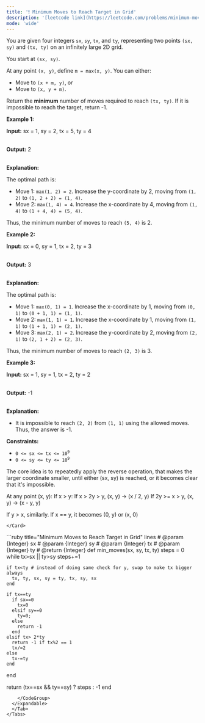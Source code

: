 ```yaml
---
title: '❗️ Minimum Moves to Reach Target in Grid'
description: '[leetcode link](https://leetcode.com/problems/minimum-moves-to-reach-target-in-grid/description/)'
mode: 'wide'
---
```

<Tabs>
  <Tab title="Question" icon="circle-question" iconType="regular">
    <Card>
      <p>You are given four integers <code>sx</code>, <code>sy</code>, <code>tx</code>, and <code>ty</code>, representing two points <code>(sx, sy)</code> and <code>(tx, ty)</code> on an infinitely large 2D grid.</p>  <p>You start at <code>(sx, sy)</code>.</p>  <p>At any point <code>(x, y)</code>, define <code>m = max(x, y)</code>. You can either:</p>  <ul>  <li>Move to <code>(x + m, y)</code>, or</li>  <li>Move to <code>(x, y + m)</code>.</li> </ul>  <p>Return the <strong>minimum</strong> number of moves required to reach <code>(tx, ty)</code>. If it is impossible to reach the target, return -1.</p>   <p><strong class="example">Example 1:</strong></p>  <div class="example-block"> <p><strong>Input:</strong> <span class="example-io">sx = 1, sy = 2, tx = 5, ty = 4</span></p>  <p><br/> <strong>Output:</strong> <span class="example-io">2</span></p>  <p><br/> <strong>Explanation:</strong></p>  <p>The optimal path is:</p>  <ul>  <li>Move 1: <code>max(1, 2) = 2</code>. Increase the y-coordinate by 2, moving from <code>(1, 2)</code> to <code>(1, 2 + 2) = (1, 4)</code>.</li>  <li>Move 2: <code>max(1, 4) = 4</code>. Increase the x-coordinate by 4, moving from <code>(1, 4)</code> to <code>(1 + 4, 4) = (5, 4)</code>.</li> </ul>  <p>Thus, the minimum number of moves to reach <code>(5, 4)</code> is 2.</p> </div>  <p><strong class="example">Example 2:</strong></p>  <div class="example-block"> <p><strong>Input:</strong> <span class="example-io">sx = 0, sy = 1, tx = 2, ty = 3</span></p>  <p><br/> <strong>Output:</strong> <span class="example-io">3</span></p>  <p><br/> <strong>Explanation:</strong></p>  <p>The optimal path is:</p>  <ul>  <li>Move 1: <code>max(0, 1) = 1</code>. Increase the x-coordinate by 1, moving from <code>(0, 1)</code> to <code>(0 + 1, 1) = (1, 1)</code>.</li>  <li>Move 2: <code>max(1, 1) = 1</code>. Increase the x-coordinate by 1, moving from <code>(1, 1)</code> to <code>(1 + 1, 1) = (2, 1)</code>.</li>  <li>Move 3: <code>max(2, 1) = 2</code>. Increase the y-coordinate by 2, moving from <code>(2, 1)</code> to <code>(2, 1 + 2) = (2, 3)</code>.</li> </ul>  <p>Thus, the minimum number of moves to reach <code>(2, 3)</code> is 3.</p> </div>  <p><strong class="example">Example 3:</strong></p>  <div class="example-block"> <p><strong>Input:</strong> <span class="example-io">sx = 1, sy = 1, tx = 2, ty = 2</span></p>  <p><br/> <strong>Output:</strong> <span class="example-io">-1</span></p>  <p><br/> <strong>Explanation:</strong></p>  <ul>  <li>It is impossible to reach <code>(2, 2)</code> from <code>(1, 1)</code> using the allowed moves. Thus, the answer is -1.</li> </ul> </div>   <p><strong>Constraints:</strong></p>  <ul>  <li><code>0 &lt;= sx &lt;= tx &lt;= 10<sup>9</sup></code></li>  <li><code>0 &lt;= sy &lt;= ty &lt;= 10<sup>9</sup></code></li> </ul> 
    </Card>
  </Tab>
  <Tab title="Solution" icon="lightbulb" iconType="regular" >
    <Card>
      The core idea is to repeatedly apply the reverse operation,
that makes the larger coordinate smaller,
until either (sx, sy) is reached,
or it becomes clear that it's impossible.

At any point (x, y):
If x &gt; y:
If x &gt; 2y &gt; y, (x, y) -&gt; (x / 2, y)
If 2y &gt;= x &gt; y, (x, y) -&gt; (x - y, y)

If y &gt; x, similarly.
If x == y, it becomes (0, y) or (x, 0)


    </Card>
  <Expandable title="code">
    <CodeGroup dropdown>
```ruby title="Minimum Moves to Reach Target in Grid" lines
# @param {Integer} sx
# @param {Integer} sy
# @param {Integer} tx
# @param {Integer} ty
# @return {Integer}
def min_moves(sx, sy, tx, ty)
  steps = 0
  while tx>sx || ty>sy
    steps+=1

    if tx<ty # instead of doing same check for y, swap to make tx bigger always
      tx, ty, sx, sy = ty, tx, sy, sx
    end

    if tx==ty
      if sx==0
        tx=0
      elsif sy==0
        ty=0;
      else
        return -1
      end
    elsif tx> 2*ty
      return -1 if tx%2 == 1
      tx/=2
    else
      tx-=ty
    end
  end

  return (tx==sx && ty==sy) ? steps : -1
end
```
    </CodeGroup>
  </Expandable>
  </Tab>
</Tabs>